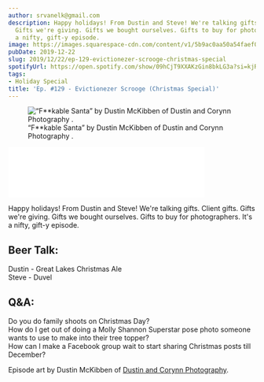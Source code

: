 ```yaml
---
author: srvanelk@gmail.com
description: Happy holidays! From Dustin and Steve! We're talking gifts. Client gifts.
  Gifts we're giving. Gifts we bought ourselves. Gifts to buy for photographers. It's
  a nifty, gift-y episode.
image: https://images.squarespace-cdn.com/content/v1/5b9ac0aa50a54faef024c950/1577032162313-68AQXWLML95O15N4RHHR/fuckablesanta.jpg?format=original
pubDate: 2019-12-22
slug: 2019/12/22/ep-129-evictionezer-scrooge-christmas-special
spotifyUrl: https://open.spotify.com/show/09hCjT9XXAKzGin8bkLG3a?si=kjRZvQ1JTb6Ov3HVzSSlWA
tags:
- Holiday Special
title: 'Ep. #129 - Evictionezer Scrooge (Christmas Special)'
---
```


<figure>
  <img src="https://images.squarespace-cdn.com/content/v1/5b9ac0aa50a54faef024c950/1577032162313-68AQXWLML95O15N4RHHR/fuckablesanta.jpg?format=original" alt=" “F**kable Santa” by Dustin McKibben of  Dustin and Corynn Photography . " />
  <figcaption>“F**kable Santa” by Dustin McKibben of  Dustin and Corynn Photography .</figcaption>
</figure>
<iframe class="embedly-embed" src="//cdn.embedly.com/widgets/media.html?src=https%3A%2F%2Fanchor.fm%2Fweddingphotohangover%2Fembed%2Fepisodes%2FEp--129---Evictionezer-Scrooge-Christmas-Special-e9nhis&url=https%3A%2F%2Fanchor.fm%2Fweddingphotohangover%2Fepisodes%2FEp--129---Evictionezer-Scrooge-Christmas-Special-e9nhis&image=https%3A%2F%2Fd3t3ozftmdmh3i.cloudfront.net%2Fproduction%2Fpodcast_uploaded_episode400%2F805714%2F805714-1577031906847-6d732c0f5a1dd.jpg&key=61d05c9d54e8455ea7a9677c366be814&type=text%2Fhtml&schema=anchor&wmode=opaque" width="400" height="102" scrolling="no" frameborder="0" allow="autoplay; fullscreen" allowfullscreen="true"></iframe>

Happy holidays! From Dustin and Steve! We're talking gifts. Client gifts. Gifts we're giving. Gifts we bought ourselves. Gifts to buy for photographers. It's a nifty, gift-y episode.

## Beer Talk:  
Dustin - Great Lakes Christmas Ale  
Steve - Duvel

## Q&A:  
Do you do family shoots on Christmas Day?  
How do I get out of doing a Molly Shannon Superstar pose photo someone wants to use to make into their tree topper?  
How can I make a Facebook group wait to start sharing Christmas posts till December?

Episode art by Dustin McKibben of [Dustin and Corynn Photography](https://dustinandcorynn.com/).